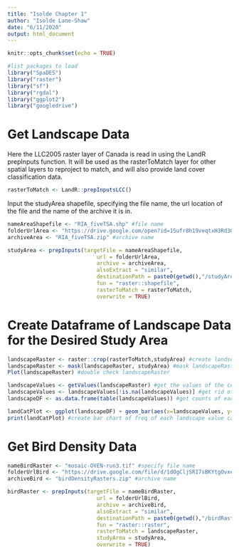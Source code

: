 ---
title: "Isolde Chapter 1"
author: "Isolde Lane-Shaw"
date: "6/11/2020"
output: html_document
---

```{r setup, include=FALSE}

knitr::opts_chunk$set(echo = TRUE)

```

```{r packages}

#list packages to load
library("SpaDES")
library("raster")
library("sf")
library("rgdal")
library("ggplot2")
library("googledrive")

```


# Get Landscape Data

Here the LLC2005 raster layer of Canada is read in using the LandR prepInputs function. It will be used as the rasterToMatch layer for other spatial layers to reproject to match, and will also provide land cover classification data.

```{r LCC2005}

rasterToMatch <- LandR::prepInputsLCC() 

```

Input the studyArea shapefile, specifying the file name, the url location of the file and the name of the archive it is in. 

```{r studyArea, echo=FALSE}

nameAreaShapefile <- "RIA_fiveTSA.shp" #file name
folderUrlArea <- "https://drive.google.com/open?id=15ufr8h19veqtxH3Rd3Qj84jWHgdEs0PB" #location 
archiveArea <- "RIA_fiveTSA.zip" #archive name

studyArea <- prepInputs(targetFile = nameAreaShapefile, 
                            url = folderUrlArea,
                            archive = archiveArea, 
                            alsoExtract = "similar",
                            destinationPath = paste0(getwd(),"/studyArea"),
                            fun = "raster::shapefile",
                            rasterToMatch = rasterToMatch,
                            overwrite = TRUE)

```


# Create Dataframe of Landscape Data for the Desired Study Area

```{r cropAndMask}

landscapeRaster <- raster::crop(rasterToMatch,studyArea) #create landscapeRaster by cropping rasterToMatch to studyArea
landscapeRaster <- mask(landscapeRaster, studyArea) #mask landscapeRaster to studyArea
Plot(landscapeRaster) #double check landscapeRaster 

```


```{r createDataframe}

landscapeValues <- getValues(landscapeRaster) #get the values of the cells in the landscapeRaster
landscapeValues <- landscapeValues[!is.na(landscapeValues)] #get rid of NAs
landscapeDF <- as.data.frame(table(landscapeValues)) #get counts of each category, put into dataframe

```


```{r plotLandscapeCategoryCounts, echo = FALSE}

landCatPlot <- ggplot(landscapeDF) + geom_bar(aes(x=landscapeValues, y=Freq), stat="identity")
print(landCatPlot) #create bar chart of freq of each landscape value category

```

# Get Bird Density Data

```{r getBirdDensityRaster}

nameBirdRaster <- "mosaic-OVEN-run3.tif" #specify file name
folderUrlBird <- "https://drive.google.com/file/d/1dOgCljSRI7sBKYtgOvxeFV5q_g5eBGMz/view?usp=sharing" #give file location 
archiveBird <- "birdDensityRasters.zip" #archive name

birdRaster <- prepInputs(targetFile = nameBirdRaster, 
                            url = folderUrlBird, 
                            archive = archiveBird, 
                            alsoExtract = "similar",
                            destinationPath = paste0(getwd(),"/birdRasterFiles"),
                            fun = "raster::raster",
                            rasterToMatch = landscapeRaster,
                            studyArea = studyArea,
                            overwrite = TRUE)

```
